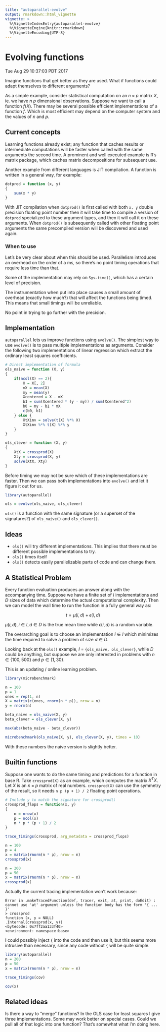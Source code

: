 ```yaml
---
title: "autoparallel-evolve"
output: rmarkdown::html_vignette
vignette: >
  %\VignetteIndexEntry{autoparallel-evolve}
  %\VignetteEngine{knitr::rmarkdown}
  %\VignetteEncoding{UTF-8}
---
```


# Evolving functions

Tue Aug 29 10:37:03 PDT 2017

Imagine functions that get better as they are used. 
What if functions could adapt themselves to different arguments?

As a simple example, consider statistical computation on an $n \times p$
matrix $X$, ie. we have $n$ $p$ dimensional observations. Suppose we want
to call a function $f(X)$. There may be several possible efficient
implementations of a function $f$. Which is most efficient may depend on the
computer system and the values of $n$ and $p$.


## Current concepts

Learning functions already
exist; any function that caches results or intermediate computations will
be faster when called with the same arguments the second time. A prominent
and well executed example is R's matrix package, which caches matrix
decompositions for subsequent use.

Another example from different languages is JIT compilation. A function
is written in a general way, for example:

```R
dotprod = function (x, y)
{
    sum(x * y)
}
```

With JIT compilation when `dotprod()` is first called with both `x, y`
double precision floating point number then it will take time to compile a
version of `dotprod` specialized to these argument types, and then it will
call it on these arguments. When `dotprod()` is subsequently called with other
floating point arguments the same precompiled version will be discovered
and used again.

### When to use

Let's be very clear about when this should be used. Parallelism introduces
an overhead on the order of a ms, so there's no point timing operations
that require less time than that.

Some of the implementation may rely on `Sys.time()`, which has
a certain level of precision.

The instrumentation when put into place causes a small amount of overhead
(exactly how much?) that will affect the functions being timed. This means
that small timings will be unreliable.

No point in trying to go further with the precision.

## Implementation

`autoparallel` lets us improve functions using `evolve()`. The simplest
way to use `evolve()` is to pass multiple implementations as arguments.
Consider the following two implementations of linear regression which
extract the ordinary least squares coefficients.

```R

# Direct implementation of formula
ols_naive = function (X, y)
{
    if(ncol(X) == 2){
        X = X[, 2]
        mX = mean(X)
        my = mean(y)
        Xcentered = X - mX
        b1 = sum(Xcentered * (y - my)) / sum(Xcentered^2)
        b0 = my - b1 * mX
        c(b0, b1)
    } else {
        XtXinv = solve(t(X) %*% X)
        XtXinv %*% t(X) %*% y
    }
}

ols_clever = function (X, y)
{
    XtX = crossprod(X)
    Xty = crossprod(X, y)
    solve(XtX, Xty)
}

```

Before timing we may not be sure which of these implementations are faster.
Then we can pass both implementations into `evolve()` and let it figure
it out for us.

```R

library(autoparallel)

ols = evolve(ols_naive, ols_clever)

```

`ols()` is a function with the same signature (or a superset of the
signatures?) of `ols_naive()` and `ols_clever()`. 

## Ideas

- `ols()` will try different implementations. This implies that there must
  be different possible implementations to try.
- `ols()` times itself
- `ols()` detects easily parallelizable parts of code and can change them.

## A Statistical Problem

Every function evaluation produces an answer along with the accompanying
time. Suppose we have a finite set of $I$ implementations and $D$
sizes of data which determine the actual computational complexity.
Then we can model the wall time to run the function in a fully general way as:

$$
    t = \mu(i, d) + \epsilon(i, d)
$$

$\mu(i, d), i \in I, d \in D$ is the true mean time while $\epsilon(i, d)$
is a random variable.

The overarching goal is to choose an implementation $i \in I$ which
minimizes the time required to solve a problem of size $d \in D$.

Looking back at the `ols()` example, $I$ = `{ols_naive, ols_clever}`, while
$D$ could be anything, but suppose we are only interested in problems with
$n \in \{ 100, 500 \}$ and $p \in \{1, 30\}$.

This is an updating / online learning problem.


```R

library(microbenchmark)

n = 100
p = 1
ones = rep(1, n)
X = matrix(c(ones, rnorm(n * p)), nrow = n)
y = rnorm(n)

beta_naive = ols_naive(X, y)
beta_clever = ols_clever(X, y)

max(abs(beta_naive - beta_clever))

microbenchmark(ols_naive(X, y), ols_clever(X, y), times = 10)

```

With these numbers the naive version is slightly better.


## Builtin functions

Suppose one wants to do the same timing and predictions for a function in
base R. Take `crossprod(X)` as an example, which computes the matrix $X^T
X$. Let $X$ is an $n \times p$ matrix of real numbers. `crossprod(X)` can
use the symmetry of the result, so it needs `n p (p + 1) / 2` floating
point operations.

```R

# Include y to match the signature for crossprod()
crossprod_flops = function(x, y)
{
    n = nrow(x)
    p = ncol(x)
    n * p * (p + 1) / 2
}

trace_timings(crossprod, arg_metadata = crossprod_flops)

n = 100
p = 4
x = matrix(rnorm(n * p), nrow = n)
crossprod(x)

n = 200
p = 50
x = matrix(rnorm(n * p), nrow = n)
crossprod(x)

```

Actually the current tracing implementation won't work because:

```
Error in .makeTracedFunction(def, tracer, exit, at, print, doEdit) :
cannot use 'at' argument unless the function body has the form '{ ... }'
> crossprod
function (x, y = NULL)
.Internal(crossprod(x, y))
<bytecode: 0x7ff2aa133f40>
<environment: namespace:base>
```

I could possibly inject `{` into the code and then use it, but this seems
more intrusive than necessary, since any code without `{` will be quite
simple.

```R

library(autoparallel)
n = 200
p = 50
x = matrix(rnorm(n * p), nrow = n)

trace_timings(cov)

cov(x)

```


## Related ideas

Is there a way to "merge" functions? In the OLS case for least squares I
give three implementations. Some may work better on special cases. Could we
pull all of that logic into one function? That's somewhat what I'm doing
here.
